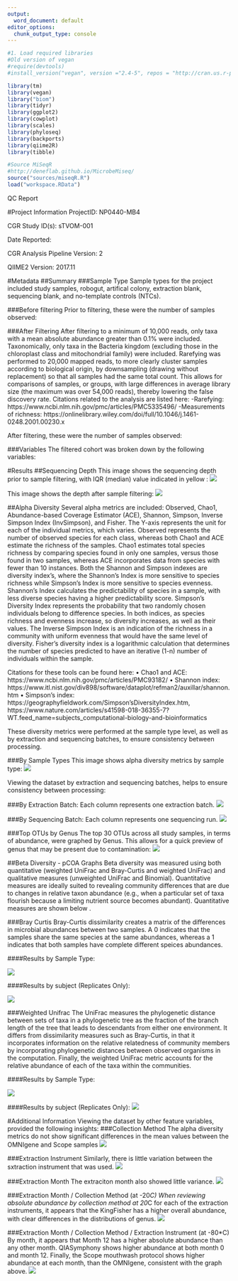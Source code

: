 ```yaml
---
output:
  word_document: default
editor_options: 
  chunk_output_type: console
---
```

```r
#1. Load required libraries
#Old version of vegan
#require(devtools)
#install_version("vegan", version ="2.4-5", repos = "http://cran.us.r-project.org")

library(tm)
library(vegan)
library("biom")
library(tidyr)
library(ggplot2)
library(cowplot)
library(scales)
library(phyloseq)
library(backports)
library(qiime2R)
library(tibble)

#Source MiSeqR
#http://deneflab.github.io/MicrobeMiseq/
source("sources/miseqR.R")
load("workspace.RData")
```
QC Report


#Project Information
ProjectID: NP0440-MB4

CGR Study ID(s): sTVOM-001

Date Reported:

CGR Analysis Pipeline Version: 2

QIIME2 Version: 2017.11

#Metadata
##Summary
###Sample Type
Sample types for the project included study samples, robogut, artifical colony, extraction blank, sequencing blank, and no-template controls (NTCs).

###Before filtering
Prior to filtering, these were the number of samples observed:

###After Filtering
After filtering to a minimum of 10,000 reads, only taxa with a mean absolute abundance greater than 0.1% were included. Taxonomically, only taxa in the Bacteria kingdom (excluding those in the chloroplast class and mitochondrial family) were included. Rarefying was performed to 20,000 mapped reads, to more clearly cluster samples according to biological origin, by downsampling (drawing without replacement) so that all samples had the same total count. This allows for comparisons of samples, or groups, with large differences in average library size (the maximum was over 54,000 reads), thereby lowering the false discovery rate. Citations related to the analysis are listed here:
-Rarefying: https://www.ncbi.nlm.nih.gov/pmc/articles/PMC5335496/
-Measurements of richness: https://onlinelibrary.wiley.com/doi/full/10.1046/j.1461-0248.2001.00230.x

After filtering, these were the number of samples observed:

###Variables
The filtered cohort was broken down by the following variables:


#Results
##Sequencing Depth
This image shows the sequencing depth prior to sample filtering, with IQR (median) value indicated in yellow :
![](../Graphs/SeqDepth_prefilter.tiff)

This image shows the depth after sample filtering:
![](../Graphs/SeqDepth_filter.tiff)

##Alpha Diversity
Several alpha metrics are included: Observed, Chao1, Abundance-based Coverage Estimator (ACE), Shannon, Simpson, Inverse Simpson Index (InvSimpson), and Fisher. The Y-axis represents the unit for each of the individual metrics, which varies. Observed represents the number of observed species for each class, whereas both Chao1 and ACE estimate the richness of the samples. Chao1 estimates total species richness by comparing species found in only one samples, versus those found in two samples, whereas ACE incorporates data from species with fewer than 10 instances. Both the Shannon and Simpson indexes are diversity index’s, where the Shannon’s Index is more sensitive to species richness while Simpson’s Index is more sensitive to species evenness. Shannon’s Index calculates the predictability of species in a sample, with less diverse species having a higher predictability score. Simpson’s Diversity Index represents the probability that two randomly chosen individuals belong to difference species. In both indices, as species richness and evenness increase, so diversity increases, as well as their values. The Inverse Simpson Index is an indication of the richness in a community with uniform evenness that would have the same level of diversity. Fisher's diversity index is a logarithmic calculation that determines the number of species predicted to have an iterative (1-n) number of individuals within the sample.

Citations for these tools can be found here: 
•	Chao1 and ACE: https://www.ncbi.nlm.nih.gov/pmc/articles/PMC93182/ 
•	Shannon index: https://www.itl.nist.gov/div898/software/dataplot/refman2/auxillar/shannon.htm 
•	Simpson’s index: https://geographyfieldwork.com/Simpson'sDiversityIndex.htm, https://www.nature.com/articles/s41598-018-36355-7?WT.feed_name=subjects_computational-biology-and-bioinformatics

These diversity metrics were performed at the sample type level, as well as by extraction and sequencing batches, to ensure consistency between processing.

###By Sample Types
This image shows alpha diversity metrics by sample type:
![](../Graphs/sampletype_alphadiv.tiff)

Viewing the dataset by extraction and sequencing batches, helps to ensure consistency between processing:

###By Extraction Batch:
Each column represents one extraction batch.
![](../Graphs/alpha_extractionbatch.tiff)

###By Sequencing Batch:
Each column represents one sequencing run.
![](../Graphs/alpha_sequencingbatch.tiff)


###Top OTUs by Genus
The top 30 OTUs across all study samples, in terms of abundance, were graphed by Genus. This allows for a quick preview of genus that may be present due to contamination:
![](../Graphs/study_topgenus.tiff)


##Beta Diversity - pCOA Graphs
Beta diversity was measured using both quantitative (weighted UniFrac and Bray-Curtis and weighted UniFrac) and qualitative measures (unweighted UniFrac and Binomial). Quantitative measures are ideally suited to revealing community differences that are due to changes in relative taxon abundance (e.g., when a particular set of taxa flourish because a limiting nutrient source becomes abundant). Quantitative measures are shown below . 

###Bray Curtis
Bray-Curtis dissimilarity creates a matrix of the differences in microbial abundances between two samples. A 0 indicates that the samples share the same species at the same abundances, whereas a 1 indicates that both samples have complete different speices abundances.

####Results by Sample Type:

![](../Graphs/sampletype_bray.tiff)

####Results by subject (Replicates Only):

![](../Graphs/reps_bray.tiff)


###Weighted Unifrac
The UniFrac measures the phylogenetic distance between sets of taxa in a phylogenetic tree as the fraction of the branch length of the tree that leads to descendants from either one environment. It differs from dissimilarity measures such as Bray-Curtis, in that it incorporates information on the relative relatedness of community members by incorporating phylogenetic distances between observed organisms in the computation. Finally, the weighted UniFrac metric accounts for the relative abundance of each of the taxa within the communities.

####Results by Sample Type:

![](../Graphs/sampletype_weightunifrac.tiff)


####Results by subject (Replicates Only):
![](../Graphs/reps_weightunifrac.tiff)


#Additional Information
Viewing the dataset by other feature variables, provided the following insights:
###Collection Method
The alpha diversity metrics do not show significant differences in the mean values between the OMNIgene and Scope samples
![](../Graphs/alpha_collection.tiff)

###Extraction Instrument
Similarly, there is little variation between the sxtraction instrument that was used.
![](../Graphs/alpha_instrument.tiff)

###Extraction Month
The extraciton month also showed little variance.
![](../Graphs/alpha_month.tiff)

###Extraction Month / Collection Method (at -20*C)
When reviewing absolute abundance by collection method at 20*C for each of the extraction instruments, it appears that the KingFisher has a higher overall abundance, with clear differences in the distributions of genus.
![](../Graphs/summary_genus_-20C.tiff)

###Extraction Month / Collection Method / Extraction Instrument (at -80*C)
By month, it appears that Month 12 has a higher absolute abundance than any other month. QIASymphony shows higher abundance at both month 0 and month 12. Finally, the Scope mouthwash protocol shows higher abundance at each month, than the OMNIgene, consistent with the graph above.
![](../Graphs/summary_genus_-80C.tiff)




